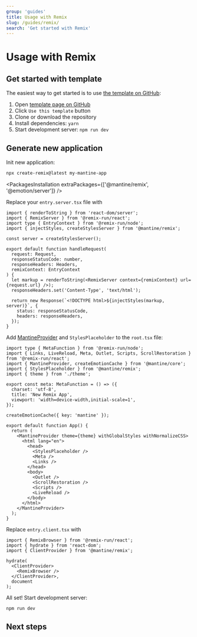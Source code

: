 ```yaml
---
group: 'guides'
title: Usage with Remix
slug: /guides/remix/
search: 'Get started with Remix'
---
```



# Usage with Remix

## Get started with template

The easiest way to get started is to use [the template on GitHub](https://github.com/mantinedev/mantine-remix-template):

1. Open [template page on GitHub](https://github.com/mantinedev/mantine-remix-template)
2. Click `Use this template` button
3. Clone or download the repository
4. Install dependencies: `yarn`
5. Start development server: `npm run dev`

## Generate new application

Init new application:

```bash
npx create-remix@latest my-mantine-app
```

<PackagesInstallation extraPackages={['@mantine/remix', '@emotion/server']} />

Replace your `entry.server.tsx` file with

```tsx
import { renderToString } from 'react-dom/server';
import { RemixServer } from '@remix-run/react';
import type { EntryContext } from '@remix-run/node';
import { injectStyles, createStylesServer } from '@mantine/remix';

const server = createStylesServer();

export default function handleRequest(
  request: Request,
  responseStatusCode: number,
  responseHeaders: Headers,
  remixContext: EntryContext
) {
  let markup = renderToString(<RemixServer context={remixContext} url={request.url} />);
  responseHeaders.set('Content-Type', 'text/html');

  return new Response(`<!DOCTYPE html>${injectStyles(markup, server)}`, {
    status: responseStatusCode,
    headers: responseHeaders,
  });
}
```

Add [MantineProvider](/theming/mantine-provider/) and `StylesPlaceholder` to the `root.tsx` file:

```tsx
import type { MetaFunction } from '@remix-run/node';
import { Links, LiveReload, Meta, Outlet, Scripts, ScrollRestoration } from '@remix-run/react';
import { MantineProvider, createEmotionCache } from '@mantine/core';
import { StylesPlaceholder } from '@mantine/remix';
import { theme } from './theme';

export const meta: MetaFunction = () => ({
  charset: 'utf-8',
  title: 'New Remix App',
  viewport: 'width=device-width,initial-scale=1',
});

createEmotionCache({ key: 'mantine' });

export default function App() {
  return (
    <MantineProvider theme={theme} withGlobalStyles withNormalizeCSS>
      <html lang="en">
        <head>
          <StylesPlaceholder />
          <Meta />
          <Links />
        </head>
        <body>
          <Outlet />
          <ScrollRestoration />
          <Scripts />
          <LiveReload />
        </body>
      </html>
    </MantineProvider>
  );
}
```

Replace `entry.client.tsx` with

```tsx
import { RemixBrowser } from '@remix-run/react';
import { hydrate } from 'react-dom';
import { ClientProvider } from '@mantine/remix';

hydrate(
  <ClientProvider>
    <RemixBrowser />
  </ClientProvider>,
  document
);
```

All set! Start development server:

```bash
npm run dev
```

## Next steps

<NextSteps />
